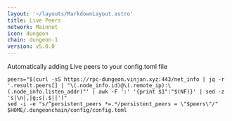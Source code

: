 ```yaml
---
layout: '~/layouts/MarkdownLayout.astro'
title: Live Peers
network: Mainnet
icon: dungeon
chain: dungeon-1
version: v5.0.0
---
```

Automatically adding Live peers to your config.toml file
```
peers="$(curl -sS https://rpc-dungeon.vinjan.xyz:443/net_info | jq -r '.result.peers[] | "\(.node_info.id)@\(.remote_ip):\(.node_info.listen_addr)"' | awk -F ':' '{print $1":"$(NF)}' | sed -z 's|\n|,|g;s|.$||')"
sed -i -e "s/^persistent_peers *=.*/persistent_peers = \"$peers\"/" $HOME/.dungeonchain/config/config.toml
```

